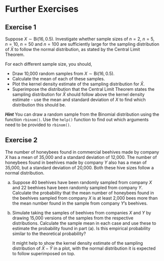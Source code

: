 # Further Exercises

## Exercise 1 {-}

Suppose $X\sim\mbox{Bi}(16,\,0.5)$. Investigate whether sample sizes of $n=2$, $n=5$, $n=10$, $n=50$ and $n=100$ are sufficiently large for the sampling distribution of $\bar X$ to follow the normal distribution, as stated by the Central Limit Theorem.

For each different sample size, you should,

* Draw 10,000 random samples from $X\sim\mbox{Bi}(16,\,0.5)$.
* Calculate the mean of each of these samples.
* Plot the kernel density estimate of the sampling distribution for $\bar X$.
* Superimpose the distribution that the Central Limit Theorem states the sampling distribution for $\bar X$ should follow above the kernel density estimate - use the mean and standard deviation of $X$ to find which distribution this should be.

***Hint***  You can draw a random sample from the Binomial distribution using the function `rbinom()`. Use the `help()` function to find out which arguments need to be provided to `rbinom()`.

## Exercise 2 {-}

The number of honeybees found in commercial beehives made by company $X$ has a mean of 35,000 and a standard deviation of 12,000. The number of honeybees found in beehives made by company $Y$ also has a mean of 35,000, but a standard deviation of 20,000. Both these hive sizes follow a normal distribution.

a) Suppose 40 beehives have been randomly sampled from company $X$ and 22 beehives have been randomly sampled from company $Y$. Calculate the probability that the mean number of honeybees found in the beehives sampled from company $X$ is at least 2,000 bees more than the mean number found in the sample from company $Y$'s beehives.

b) Simulate taking the samples of beehives from companies $X$ and $Y$ by drawing 15,000 versions of the samples from the respective distributions. Calculate the sample mean in each case and use these to estimate the probability found in part (a). Is this empirical probability similar to the theoretical probability?

   It might help to show the kernel density estimate of the sampling distribution of $\bar X-\bar Y$ in a plot, with the normal distribution it is expected to follow superimposed on top.
















